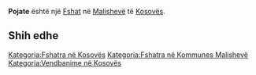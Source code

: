 {{Fshat në Kosovës
 | Emri                = Pojate
| srp_N_name = Pojate
| srp_N_FULL_NAME_RO = Pojate
| srp_N_FULL_NAME_ND_RO = Pojate
| srp_N_SORT_NAME_RG = POJATE
| srp_N_FULL_NAME_RG = Pojate
| srp_N_FULL_NAME_ND_RG = Pojate
| srp_NS_name = Појате
| srp_NS_FULL_NAME_RO = Појате
| srp_NS_FULL_NAME_ND_RO = Појате
| srp_NS_SORT_NAME_RG = ПОЈАТЕ
| srp_NS_FULL_NAME_RG = Појате
| srp_NS_FULL_NAME_ND_RG = Појате

 | Emri (Rasa dhanore) = 
 | Figura              = 
 | Shteti              = Kosovo
 | Komuna              = Malishevë
 | Kodi postar         = 
 | Sipërfaqja          = 

 | Popullsia           = 

 | Regj. i popullsisë  = 
 | Dend. e popullsisë  = 
 | Faqja zyrtare       = 
 <!--- Koordinatat ----> 
 | Gjerësia            = 42.482222
 | Gjatësia            = 21.154444
 | Lartësia            = 
}}
'''Pojate''' është një [[Fshat]] në [[Malishevë]] të [[Kosovës]].

<!-- == Gjeografia == -->
<!-- == Historia == -->
<!-- == Demografia == -->
== Shih edhe ==
{{Komuna Malishevë}}
{{Kosovo-Administrata-Cung}}

[[Kategoria:Fshatra në Kosovës]]
[[Kategoria:Fshatra në Kommunes Malishevë]]
[[Kategoria:Vendbanime në Kosovës]]